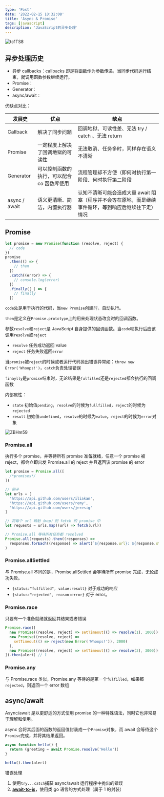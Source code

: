 ```yaml
---
type: 'Post'
date: '2022-02-15 10:32:08'
title: 'Async & Promise'
tags: [javascript]
description: 'JavaScript的异步处理'
---
```


![tc1TS8](https://cdn.jsdelivr.net/gh/manonicu/pics@master/uPic/tc1TS8.jpg)

## 异步处理历史

- 异步 callbacks：callbacks 即是将函数作为参数传递，当同步代码运行结束，就调用函数参数继续运行。
- Promise：
- Generator：
- async/await：

优缺点对比：

| 发展史        | 优点                                       | 缺点                                                                                                  |
| ------------- | ------------------------------------------ | ----------------------------------------------------------------------------------------------------- |
| Callback      | 解决了同步问题                             | 回调地狱、可读性差、无法 try / catch 、无法 return                                                    |
| Promise       | 一定程度上解决了回调地狱的可读性           | 无法取消、任务多时，同样存在语义不清晰                                                                |
| Generator     | 可以控制函数的执行，可以配合 co 函数库使用 | 流程管理却不方便（即何时执行第一阶段、何时执行第二阶段                                                |
| async / await | 语义更清晰、简洁，内置执行器               | 认知不清晰可能会造成大量 await 阻塞（程序并不会等在原地，而是继续事件循环，等到响应后继续往下走）情况 |

## Promise

```js
let promise = new Promise(function (resolve, reject) {
  // code
})
promise
  .then(() => {
    // then
  })
  .catch((error) => {
    // console.log(error)
  })
  .finally((_) => {
    // finally
  })
```

`code`处是用于执行的代码，当`new Promise`创建时，自动执行。

`then`是定义在`Promise.prototype`上的用来处理状态改变时的回调函数。

参数`resolve`和`reject`是 JavaScript 自身提供的回调函数。当`code`呗执行后应该调用`resolve`或`reject`

- `resolve` 任务成功返回 value
- `reject` 任务失败返回`error`

当`promise`被`reject`的时候或者运行代码抛出错误异常如：`throw new Error('Whoops!')`，`catch`负责处理错误

`finaylly`是`promise`结束时，无论结果是`fulfilled`还是`rejected`都会执行的回调函数

内部属性：

- `state` 初始值`pending`，`resolve`的时候为`fullfilled`，`reject`的时候为`rejected`
- `result` 初始值`undefined`，`resolve`的时候为`value`，`reject`的时候为`error`对象

![ZBHm59](https://cdn.jsdelivr.net/gh/manonicu/pics@master/uPic/ZBHm59.png)

### Promise.all

执行多个 promise，并等待所有 promise 准备就绪，任意一个 promise 被 reject，都会立即出发 Promise.all 的 reject 并且返回该 promise 的 error

```js
let promise = Promise.all([
  /*promises*/
])

// 例子
let urls = [
  'https://api.github.com/users/iliakan',
  'https://api.github.com/users/remy',
  'https://api.github.com/users/jeresig'
]

// 将每个 url 映射（map）到 fetch 的 promise 中
let requests = urls.map((url) => fetch(url))

// Promise.all 等待所有任务都 resolved
Promise.all(requests).then((responses) =>
  responses.forEach((response) => alert(`${response.url}: ${response.status}`))
)
```

### Promise.allSettled

与 Promise.all 不同的是，Promise.allSettled 会等待所有 promise 完成，无论成功失败。

- `{status:"fulfilled", value:result}` 对于成功的响应
- `{status:"rejected", reason:error}` 对于 error。

### Promise.race

只要有一个准备就绪就返回其结果或者错误

```js
Promise.race([
  new Promise((resolve, reject) => setTimeout(() => resolve(1), 1000)),
  new Promise((resolve, reject) =>
    setTimeout(() => reject(new Error('Whoops!')), 2000)
  ),
  new Promise((resolve, reject) => setTimeout(() => resolve(3), 3000))
]).then(alert) // 1
```

### Promise.any

与 Promise.race 类似，Promise.any 等待的是第一个`fulfilled`，如果都`rejected`，则返回一个 error 数组

## async/await

Async/await 是以更舒适的方式使用 promise 的一种特殊语法，同时它也非常易于理解和使用。

async 会将其后面的函数的返回值封装成一个`Promise`对象，而 await 会等待这个`Promise`完成，并将其结果返回。

```js
async function hello() {
  return (greeting = await Promise.resolve('Hello'))
}

hello().then(alert)
```

错误处理

1. 使用`try...catch`捕获 async/await 运行程序中抛出的错误
2. **[await-to-js](https://www.npmjs.com/package/await-to-js)**，使用类 go 语言的方式处理（属于 1 的封装）
